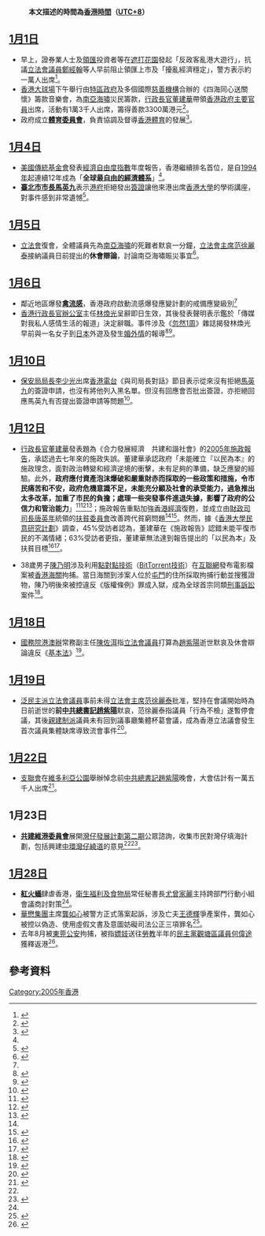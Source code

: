 :'''本文描述的時間為[[香港時間|香港時間]]（[[UTC+8|UTC+8]]）'''
==[[1月1日|1月1日]]==
*早上，證券業人士及[[領匯|領匯]]投資者等在[[遮打花園|遮打花園]]發起「反政客亂港大遊行」，抗議[[香港特別行政區立法會|立法會議員]][[鄭經翰|鄭經翰]]等人早前阻止領匯上市及「擾亂經濟穩定」，警方表示約一萬人出席<ref>{{cite news |title=立會外聲援大班　被指擾亂公眾安寧 反政客遊行長毛踩場被拘捕 |url=http://hk.apple.nextmedia.com/template/apple/art_main.php?iss_id=20050102&sec_id=4104&subsec_id=11867&art_id=4556095 |work= |publisher=[[蘋果日報_(香港)|蘋果日報 (香港)]] |date=2005年1月2日 |accessdate=2010-08-17}}</ref>。
*[[香港大球場|香港大球場]]下午舉行由[[香港特區政府|特區政府]]及多個國際[[慈善機構|慈善機構]]合辦的《四海同心送關懷》籌款音樂會，為[[南亞海嘯|南亞海嘯]]災民籌款，[[香港行政長官|行政長官]][[董建華|董建華]]帶領[[香港政府主要官員|香港政府主要官員]]出席，活動有1萬3千人出席，籌得善款3300萬港元<ref>{{cite news |title=13,000港人大球場賑災　天冷心不冷|url=http://hk.apple.nextmedia.com/template/apple/art_main.php?iss_id=20050102&sec_id=4104&art_id=4556240 |work= |publisher=[[蘋果日報_(香港)|蘋果日報 (香港)]] |date=2005年1月2日 |accessdate=2010-08-17}}</ref>。
*政府成立'''[[體育委員會|體育委員會]]'''，負責協調及督導[[香港體育|香港體育]]的發展<ref name="yearbook1">{{cite web |title=大事紀要　一月 |url=http://www.yearbook.gov.hk/2005/tc/cal_01.htm |work=香港2005 |publisher=[[香港特別行政區政府|香港特別行政區政府]] |accessdate=2010-08-17 |archive-date=2009-05-17 |archive-url=https://web.archive.org/web/20090517075403/http://www.yearbook.gov.hk/2005/tc/cal_01.htm |dead-url=no }}</ref>。
==[[1月4日|1月4日]]==
*[[美國傳統基金會|美國傳統基金會]]發表[[經濟自由度指數|經濟自由度指數]]年度報告，香港繼續排名首位，是自[[1994年|1994年]]起連續12年成為「'''全球最[[自由市場|自由的經濟體系]]'''」<ref name="yearbook1" />。
*'''[[臺北市市長|臺北市市長]][[馬英九|馬英九]]'''表示[[港府|港府]]拒絕發出[[簽證|簽證]]讓他來港出席[[香港大學|香港大學]]的學術講座，對事件感到非常遺憾<ref>{{cite news |title=公開批評《反分裂國家法》惹禍 馬英九被拒來港 |url=http://hk.apple.nextmedia.com/template/apple/art_main.php?iss_id=20050105&sec_id=15335&art_id=4563943 |work= |publisher=[[蘋果日報_(香港)|蘋果日報 (香港)]] |date=2005年1月5日 |accessdate=2010-08-17}}</ref>。
==[[1月5日|1月5日]]==
*[[香港立法會|立法會]]復會，全體議員先為[[南亞海嘯|南亞海嘯]]的死難者默哀一分鐘，[[香港立法會#主席|立法會主席]][[范徐麗泰|范徐麗泰]]接納議員日前提出的'''休會辯論'''，討論南亞海嘯賑災事宜<ref>{{cite news |title=立會默哀悼海嘯死難者 |url=http://hk.apple.nextmedia.com/template/apple/art_main.php?iss_id=20050106&sec_id=4104&art_id=4566911 |work= |publisher=[[蘋果日報_(香港)|蘋果日報 (香港)]] |date=2005年1月6日 |accessdate=2010-08-19}}</ref>。
==[[1月6日|1月6日]]==
*鄰近地區爆發'''[[禽流感|禽流感]]'''，香港政府啟動流感爆發應變計劃的戒備應變級別<ref name="yearbook1" />
*[[香港行政長官辦公室|香港行政長官辦公室]]主任[[林煥光|林煥光]]呈辭即日生效，其後發表聲明表示鑑於「傳媒對我私人感情生活的報道」決定辭職。事件涉及《[[忽然1周|忽然1周]]》雜誌揭發林煥光早前與一名女子到[[日本|日本]]外遊及發生[[婚外情|婚外情]]的報導<ref>{{cite news |title=行政長官辦公室主任發表聲明 |url=http://www.info.gov.hk/gia/general/200501/06/0106315.htm |work=新聞公報 |publisher=[[政府新聞處|政府新聞處]] |date=2005-01-06 |accessdate=2010-08-17 |archive-date=2008-03-10 |archive-url=https://web.archive.org/web/20080310075652/http://www.info.gov.hk/gia/general/200501/06/0106315.htm |dead-url=no }}</ref><ref>{{cite news |title=特首辦主任林煥光即時辭職 聲明指事件涉傳媒報道私人感情生活 |url=http://hk.apple.nextmedia.com/template/apple/art_main.php?iss_id=20050107&sec_id=4104&art_id=4569942 |work= |publisher=[[蘋果日報_(香港)|蘋果日報 (香港)]] |date=2005年1月7日 |accessdate=2010-08-17}}</ref>。
==[[1月10日|1月10日]]==
*[[保安局_(香港)|保安局局長]][[李少光|李少光]]出席[[香港電台|香港電台]]《與司局長對話》節目表示從來沒有拒絕[[馬英九|馬英九]]的簽證申請，也沒有將他列入黑名單。但沒有回應會否批出簽證，亦拒絕回應馬英九有否提出簽證申請等問題<ref>{{cite news |title=港府轉口風：沒拒絕馬英九訪港 |url=http://hk.apple.nextmedia.com/template/apple/art_main.php?iss_id=20050111&sec_id=4104&subsec_id=11867&art_id=4578761 |work= |publisher=[[蘋果日報_(香港)|蘋果日報 (香港)]] |date=2005年1月11日 |accessdate=2010-08-17}}</ref>。
==[[1月12日|1月12日]]==
*[[香港行政長官|行政長官]][[董建華|董建華]]發表題為《合力發展經濟　共建和諧社會》的[[2005年|2005年]][[香港施政報告|施政報告]]，承認過去七年來的施政失誤。董建華承認政府「未能確立『以民為本』的施政理念，面對政治轉變和經濟逆境的衝擊，未有足夠的準備，缺乏應變的經驗。此外，'''政府應付資產泡沫爆破和嚴重財赤而採取的一些政策和措施，令市民痛苦和不安，政府危機意識不足，未能充分顧及社會的承受能力，過急推出太多改革，加重了市民的負擔；處理一些突發事件進退失據，影響了政府的公信力和管治能力'''」<ref>{{cite web |title=提高施政水平 |url=http://www.policyaddress.gov.hk/2005/chi/p17.htm |work=行政長官二零零五年施政報告 |publisher=[[香港特別行政區政府|香港特別行政區政府]] |date=2005-01-12 |accessdate=2010-08-17 |archive-date=2008-10-23 |archive-url=https://web.archive.org/web/20081023083434/http://www.policyaddress.gov.hk/2005/chi/p17.htm |dead-url=no }}</ref><ref>{{cite news |title=董建華認未急市民所急 冀免給中央添煩添亂 |page=P04 |work=新聞-施政報告 |publisher=[[信報財經新聞|信報財經新聞]] |date=2005-01-13 |accessdate=2010-08-19}}</ref><ref>{{cite news |title=胡錦濤教訓後的施政報告 特首一邊認錯一邊卸責 |url=http://hk.apple.nextmedia.com/template/apple/art_main.php?iss_id=20050113&sec_id=4104&art_id=4584520 |work= |publisher=[[蘋果日報_(香港)|蘋果日報 (香港)]] |date=2005年1月13日 |accessdate=2010-08-17}}</ref>；施政報告重點加強[[香港經濟|香港經濟]]復甦，並成立由[[財政司司長|財政司司長]][[唐英年|唐英年]]統領的[[扶貧委員會|扶貧委員會]]改善跨代貧窮問題<ref name="yearbook1" /><ref>{{cite news |title=只眼於學習　忽略整體生活 扶貧措施被轟欠力度 |url=http://hk.apple.nextmedia.com/template/apple/art_main.php?iss_id=20050113&sec_id=4104&subsec_id=12731&art_id=4584541 |work= |publisher=[[蘋果日報_(香港)|蘋果日報 (香港)]] |date=2005年1月13日 |accessdate=2010-08-17}}</ref>。然而，據《[[香港大學民意研究計劃|香港大學民意研究計劃]]》調查，45%受訪者認為，董建華在《施政報告》認錯未能平復市民的不滿情緒；63%受訪者更指，董建華無法達到報告提出的「以民為本」及扶貧目標<ref>{{cite news |title=45％受訪者指董認錯未息不滿 |page=P07 |work=新聞-政策政情 |publisher=[[信報財經新聞|信報財經新聞]] |date=2005-01-14 |accessdate=2010-08-19}}</ref><ref>{{cite news |title=63%人指董難達施政目標 |url=http://hk.apple.nextmedia.com/template/apple/art_main.php?iss_id=20050114&sec_id=4104&art_id=4587218 |work= |publisher=[[蘋果日報_(香港)|蘋果日報 (香港)]] |date=2005年1月14日 |accessdate=2010-08-19}}</ref>。

*38歲男子[[陳乃明|陳乃明]]涉及利用[[點對點技術|點對點技術]]（[[BitTorrent_(協議)|BitTorrent技術]]）在[[互聯網|互聯網]]發布電影檔案被[[香港海關|香港海關]]拘捕。當日海關到涉案人位於[[屯門|屯門]]的住所採取拘捕行動並搜獲證物，陳乃明後來被控違反《版權條例》罪成入獄，成為全球首宗同類[[刑事訴訟|刑事訴訟]]案件<ref>{{cite news |title=本港網上非法發放電影 全球首名BT友被捕 |url=http://hk.apple.nextmedia.com/template/apple/art_main.php?iss_id=20050114&sec_id=4104&art_id=4587172 |work= |publisher=[[蘋果日報_(香港)|蘋果日報 (香港)]] |date=2005年1月14日 |accessdate=2010-08-17}}</ref>。
==[[1月18日|1月18日]]==
*[[國務院港澳辦|國務院港澳辦]]常務副主任[[陳佐洱|陳佐洱]]指[[香港特別行政區立法會|立法會議員]]打算為[[趙紫陽|趙紫陽]]逝世默哀及休會辯論違反《[[香港基本法|基本法]]》<ref>{{cite news |title=悼趙紫陽違法? 陳佐洱警告立法會不得哀悼：「這是中國共產黨的事情」 |url=http://hk.apple.nextmedia.com/template/apple/art_main.php?iss_id=20050119&sec_id=4104&art_id=4598314 |work= |publisher=[[蘋果日報_(香港)|蘋果日報 (香港)]] |date=2005年1月19日 |accessdate=2010-08-17}}</ref>。
==[[1月19日|1月19日]]==
*[[泛民主派|泛民主派]][[香港特別行政區立法會|立法會議員]]事前未得[[香港立法會#主席|立法會主席]][[范徐麗泰|范徐麗泰]]批准，堅持在會議開始時為日前逝世的'''前[[中共總書記|中共總書記]][[趙紫陽|趙紫陽]]'''默哀，范徐麗泰指議員「行為不檢」遂暫停會議，其後[[親建制派|親建制派]]議員未有回到議事廳集體杯葛會議，成為香港立法議會發生首次議員集體缺席導致流會事件<ref>{{cite news |title=民主派立會悼趙紫陽 保皇派退席釀流會 |url=http://hk.apple.nextmedia.com/template/apple/art_main.php?iss_id=20050120&sec_id=4104&art_id=4600615 |work= |publisher=[[蘋果日報_(香港)|蘋果日報 (香港)]] |date=2005年1月20日 |accessdate=2010-08-17}}</ref>。
==[[1月22日|1月22日]]==
*[[支聯會|支聯會]]在[[維多利亞公園|維多利亞公園]]舉辦悼念前[[中共總書記|中共總書記]][[趙紫陽|趙紫陽]]晚會，大會估計有一萬五千人出席<ref>{{cite news |title=憑良心悼紫陽 15000人出席維園燭光會 |url=http://hk.apple.nextmedia.com/template/apple/art_main.php?iss_id=20050122&sec_id=4104&art_id=4606881 |work= |publisher=[[蘋果日報_(香港)|蘋果日報 (香港)]] |date=2005年1月22日 |accessdate=2010-08-17}}</ref>。
==1月23日==
*'''[[共建維港委員會|共建維港委員會]]'''展開[[中環及灣仔填海計劃#灣仔發展計劃|灣仔發展計劃第二期]]公眾諮詢，收集市民對灣仔填海計劃，包括興建[[中環灣仔繞道|中環灣仔繞道]]的意見<ref name="yearbook1" /><ref>{{cite news |title=共建維港會遭質疑與政府「扯貓尾」 新推灣仔填海三構思捱轟 |url=http://hk.apple.nextmedia.com/template/apple/art_main.php?iss_id=20050124&sec_id=4104&subsec_id=11867&art_id=4609876 |work= |publisher=[[蘋果日報_(香港)|蘋果日報 (香港)]] |date=2005年1月24日 |accessdate=2010-08-17}}</ref>。
==[[1月28日|1月28日]]==
*'''[[紅火蟻|紅火蟻]]'''肆虐香港，[[衛生福利及食物局|衛生福利及食物局]]常任秘書長[[尤曾家麗|尤曾家麗]]主持跨部門行動小組會議商討對策<ref name="yearbook1" />。
*[[華懋集團|華懋集團]]主席[[龔如心|龔如心]]被警方正式落案起訴，涉及亡夫[[王德輝|王德輝]]爭產案件，龔如心被控以偽造、使用虛假文書及意圖妨礙司法公正三項罪名<ref>{{cite news |title=刑事起訴龔如心 涉偽造遺囑　 5500萬現金保釋破紀錄 |url=http://hk.apple.nextmedia.com/template/apple/art_main.php?iss_id=20050129&sec_id=4104&subsec_id=11866&art_id=4623873 |work= |publisher=[[蘋果日報_(香港)|蘋果日報 (香港)]] |date=2005年1月29日 |accessdate=2010-08-17}}</ref>。
*去年8月被[[東莞|東莞]][[公安|公安]]拘捕，被指[[嫖妓|嫖妓]]送往[[勞教|勞教]]半年的[[香港民主黨|民主黨]][[觀塘區議會|觀塘區議員]][[何偉途|何偉途]]獲釋返港<ref>{{cite news |title=昨提早獲釋返港　須留醫一段時間 主診醫生：何偉途肝病惡化 |url=http://hk.apple.nextmedia.com/template/apple/art_main.php?iss_id=20050129&sec_id=4104&art_id=4623895 |work= |publisher=[[蘋果日報_(香港)|蘋果日報 (香港)]] |date=2005年1月29日 |accessdate=2010-08-17}}</ref>。

== 參考資料 ==
{{reflist|2}}

{{過去香港新聞動態存檔}}
[[Category:2005年香港|Category:2005年香港]]
